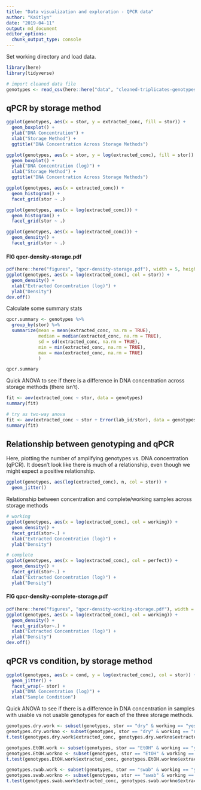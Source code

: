 ```yaml
---
title: "Data visualization and exploration - QPCR data"
author: "Kaitlyn"
date: "2019-04-11"
output: md_document
editor_options:
  chunk_output_type: console
---
```


Set working directory and load data.

```r
library(here)
library(tidyverse)

# import cleaned data file
genotypes <- read_csv(here::here("data", "cleaned-triplicates-genotypes-qpcr.csv"))
```

## qPCR by storage method
```r
ggplot(genotypes, aes(x = stor, y = extracted_conc, fill = stor)) +
  geom_boxplot() +
  ylab("DNA Concentration") +
  xlab("Storage Method") +
  ggtitle("DNA Concentration Across Storage Methods")

ggplot(genotypes, aes(x = stor, y = log(extracted_conc), fill = stor)) +
  geom_boxplot() +
  ylab("DNA Concentration (log)") +
  xlab("Storage Method") +
  ggtitle("DNA Concentration Across Storage Methods")

ggplot(genotypes, aes(x = extracted_conc)) +
  geom_histogram() +
  facet_grid(stor ~ .)

ggplot(genotypes, aes(x = log(extracted_conc))) +
  geom_histogram() +
  facet_grid(stor ~ .)

ggplot(genotypes, aes(x = log(extracted_conc))) +
  geom_density() +
  facet_grid(stor ~ .)

```

#### FIG qpcr-density-storage.pdf
```r
pdf(here::here("figures", "qpcr-density-storage.pdf"), width = 5, height = 3)
ggplot(genotypes, aes(x = log(extracted_conc), col = stor)) +
  geom_density() +
  xlab("Extracted Concentration (log)") +
  ylab("Density")
dev.off()
```


Calculate some summary stats
```r
qpcr.summary <- genotypes %>%
  group_by(stor) %>%
  summarize(mean = mean(extracted_conc, na.rm = TRUE),
            median = median(extracted_conc, na.rm = TRUE),
            sd = sd(extracted_conc, na.rm = TRUE),
            min = min(extracted_conc, na.rm = TRUE),
            max = max(extracted_conc, na.rm = TRUE)
            )

qpcr.summary
```

Quick ANOVA to see if there is a difference in DNA concentration across storage methods (there isn't).

```r
fit <- aov(extracted_conc ~ stor, data = genotypes)
summary(fit)

# try as two-way anova
fit <- aov(extracted_conc ~ stor + Error(lab_id/stor), data = genotypes)
summary(fit)
```


## Relationship between genotyping and qPCR

Here, plotting the number of amplifying genotypes vs. DNA concentration (qPCR). It doesn't look like there is much of a relationship, even though we might expect a positive relationship.
```r
ggplot(genotypes, aes(log(extracted_conc), n, col = stor)) +
  geom_jitter()
```

Relationship between concentration and complete/working samples across storage methods
```r
# working
ggplot(genotypes, aes(x = log(extracted_conc), col = working)) +
  geom_density() +
  facet_grid(stor~.) +
  xlab("Extracted Concentration (log)") +
  ylab("Density")

# complete
ggplot(genotypes, aes(x = log(extracted_conc), col = perfect)) +
  geom_density() +
  facet_grid(stor~.) +
  xlab("Extracted Concentration (log)") +
  ylab("Density")
```

#### FIG qpcr-density-complete-storage.pdf
```r
pdf(here::here("figures", "qpcr-density-working-storage.pdf"), width = 5, height = 5)
ggplot(genotypes, aes(x = log(extracted_conc), col = working)) +
  geom_density() +
  facet_grid(stor~.) +
  xlab("Extracted Concentration (log)") +
  ylab("Density")
dev.off()
```


## qPCR vs condition, by storage method
```r
ggplot(genotypes, aes(x = cond, y = log(extracted_conc), col = stor)) +
  geom_jitter() +
  facet_wrap(~ stor) +
  ylab("DNA Concentration (log)") +
  xlab("Sample Condition") 
```

Quick ANOVA to see if there is a difference in DNA concentration in samples with usable vs not usable genotypes for each of the three storage methods.

```r
genotypes.dry.work <- subset(genotypes, stor == "dry" & working == "yes")
genotypes.dry.workno <- subset(genotypes, stor == "dry" & working == "no")
t.test(genotypes.dry.work$extracted_conc, genotypes.dry.workno$extracted_conc)

genotypes.EtOH.work <- subset(genotypes, stor == "EtOH" & working == "yes")
genotypes.EtOH.workno <- subset(genotypes, stor == "EtOH" & working == "no")
t.test(genotypes.EtOH.work$extracted_conc, genotypes.EtOH.workno$extracted_conc)

genotypes.swab.work <- subset(genotypes, stor == "swab" & working == "yes")
genotypes.swab.workno <- subset(genotypes, stor == "swab" & working == "no")
t.test(genotypes.swab.work$extracted_conc, genotypes.swab.workno$extracted_conc)
```

